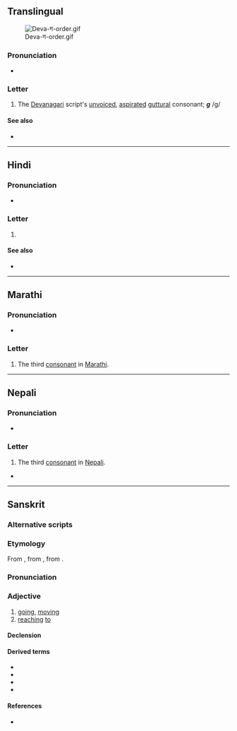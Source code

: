 {{also|ग़|ॻ|ਗ}}
{{character info}}
==Translingual==
[[File:Deva-ग-order.gif|thumb]]

===Pronunciation===
* {{IPA|mul|/ɡə/}}

===Letter===
{{mul-Deva|ga}}

# The [[Devanagari]] script's [[unvoiced]], [[aspirated]] [[guttural]] consonant; '''''g''''' /g/

====See also====
* {{list:Devanagari script letters/mul}}

----

==Hindi==

===Pronunciation===
* {{hi-IPA|ग.}}

===Letter===
{{head|hi|letter}}

# {{n-g|the third [[consonant]] in [[Hindi]]}}

====See also====

* {{list:Devanagari script letters/hi}}

----

==Marathi==

===Pronunciation===
* {{IPA|mr|/ɡə/}}

===Letter===
{{head|mr|letter}}

# The third [[consonant]] in [[Marathi]].

----
==Nepali==

===Pronunciation===
* {{ne-IPA}}

===Letter===
{{head|ne|letter}}

# The third [[consonant]] in [[Nepali]].

* 

----

==Sanskrit==
===Alternative scripts===
{{sa-alt}}
===Etymology===
{{PIE root|sa|gʷem}}
From {{inh|sa|iir-pro|*gás}}, from {{inh|sa|ine-pro||*gʷḿ̥s}}, from {{m|ine-pro|*gʷem-||to go}}.
===Pronunciation===
{{sa-IPA}}
===Adjective===
{{sa-adj}}

# [[going]], [[moving]]
# [[reaching]] [[to]]

====Declension====
{{sa-decl-adj-mfn|ga|gā|ga}}

====Derived terms====
* {{l|sa|यानग}}
* {{l|sa|शीघ्रग}}
* {{l|sa|दुर्ग}}
* {{l|sa|सुग}}
====References====
* {{R:MW|341}}